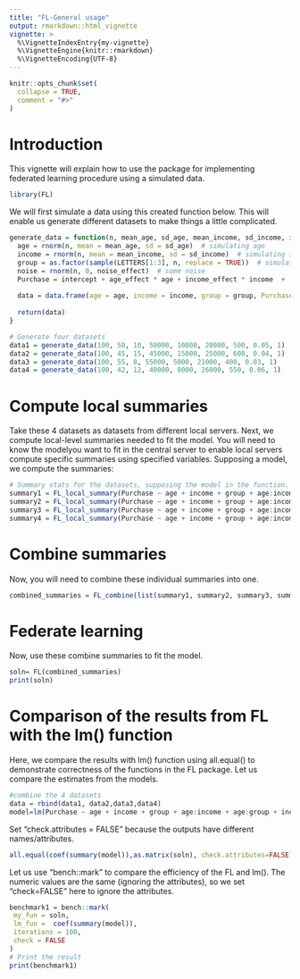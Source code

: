 ```yaml
---
title: "FL-General usage"
output: rmarkdown::html_vignette
vignette: >
  %\VignetteIndexEntry{my-vignette}
  %\VignetteEngine{knitr::rmarkdown}
  %\VignetteEncoding{UTF-8}
---
```


```r
knitr::opts_chunk$set(
  collapse = TRUE,
  comment = "#>"
)
```

# Introduction
This vignette will explain how to use the package for implementing federated learning procedure using a simulated data.

```r
library(FL)
```

We will first simulate a data using this created function below. This will enable us generate different datasets to make things a little complicated.
```r
generate_data = function(n, mean_age, sd_age, mean_income, sd_income, intercept, age_effect, income_effect, noise_effect) {
  age = rnorm(n, mean = mean_age, sd = sd_age)  # simulating age
  income = rnorm(n, mean = mean_income, sd = sd_income)  # simulating income
  group = as.factor(sample(LETTERS[1:3], n, replace = TRUE))  # simulating group
  noise = rnorm(n, 0, noise_effect)  # some noise
  Purchase = intercept + age_effect * age + income_effect * income  +  noise + ifelse(group == 'A', 1000, (ifelse(group =='B', 2000, 3000))) # creating a relationship for Purchase
  
  data = data.frame(age = age, income = income, group = group, Purchase = Purchase)
  
  return(data)
}

# Generate four datasets
data1 = generate_data(100, 50, 10, 50000, 10000, 20000, 500, 0.05, 1)
data2 = generate_data(100, 45, 15, 45000, 15000, 25000, 600, 0.04, 1)
data3 = generate_data(100, 55, 8, 55000, 5000, 21000, 400, 0.03, 1)
data4 = generate_data(100, 42, 12, 40000, 8000, 26000, 550, 0.06, 1)
```


# Compute local summaries
Take these 4 datasets as datasets from different local servers. Next, we compute local-level summaries needed to fit the model. You will need to know the modelyou want to fit in the central server  to enable local servers compute specific summaries using specified variables. Supposing a model, we compute the summaries:
```r
# Summary stats for the datasets, supposing the model in the function.
summary1 = FL_local_summary(Purchase ~ age + income + group + age:income + age:group + income:group, data1)
summary2 = FL_local_summary(Purchase ~ age + income + group + age:income + age:group + income:group, data2)
summary3 = FL_local_summary(Purchase ~ age + income + group + age:income + age:group + income:group, data3)
summary4 = FL_local_summary(Purchase ~ age + income + group + age:income + age:group + income:group, data4)
```

# Combine summaries
Now, you will need to combine these individual summaries into one.
```r
combined_summaries = FL_combine(list(summary1, summary2, summary3, summary4))
```


# Federate learning
Now, use these combine summaries to fit the model.
```r
soln= FL(combined_summaries)
print(soln)
```

# Comparison of the results from FL with the lm() function
Here, we compare the results with lm() function using all.equal() to demonstrate correctness of the functions in the FL package. Let us compare the estimates from the models.
```r
#combine the 4 datasets
data = rbind(data1, data2,data3,data4)
model=lm(Purchase ~ age + income + group + age:income + age:group + income:group, data=data)
```

Set "check.attributes = FALSE" because the outputs have different names/attributes.
```r
all.equal(coef(summary(model)),as.matrix(soln), check.attributes=FALSE)
```
Let us use "bench::mark" to compare the efficiency of the FL and lm(). The numeric values are the same (ignoring the attributes), so we set "check=FALSE" here to ignore the attributes.
```r
benchmark1 = bench::mark(
 my_fun = soln, 
 lm_fun =  coef(summary(model)), 
 iterations = 100,
 check = FALSE
)
# Print the result
print(benchmark1)
```
